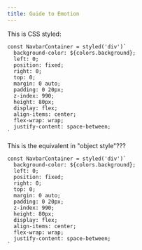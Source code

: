```yaml
---
title: Guide to Emotion
---
```


This is CSS styled:
```
const NavbarContainer = styled('div')`
  background-color: ${colors.background};
  left: 0;
  position: fixed;
  right: 0;
  top: 0;
  margin: 0 auto;
  padding: 0 20px;
  z-index: 990;
  height: 80px;
  display: flex;
  align-items: center;
  flex-wrap: wrap;
  justify-content: space-between;
`
```

This is the equivalent in "object style"???
```
const NavbarContainer = styled('div')`
  background-color: ${colors.background};
  left: 0;
  position: fixed;
  right: 0;
  top: 0;
  margin: 0 auto;
  padding: 0 20px;
  z-index: 990;
  height: 80px;
  display: flex;
  align-items: center;
  flex-wrap: wrap;
  justify-content: space-between;
`
```